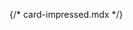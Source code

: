 {/* card-impressed.mdx */}


<Meta of={comStories} name="Docs"/>

<Title />
<Subtitle />
<Description />


<Primary />

## Properties
<Controls />


<Stories of={comStories} />

### Options to custom:
- Full clone/copy the **Impressed Card** component and [customize it in a custom theme](https://docs.varbase.vardot.com/v/10.0.x/developers/theme-development-with-varbase/customize-a-varbase-sdc-component-in-a-custom-theme)
- Minimal copy of parts of the component and use for targeted selected entity type or bundle, and have the custom changes with styles(`css`) and scripts(`js`), or even with custom props and slots.
```
{% include 'varbase_components:card-impressed' with {
  style_size: medium,
  card_border: false,
  equal_height: true,
  anchor_all: true,
  media_position: 'top',
  utility_classes: [],
  media_utility_classes: [],
  content_utility_classes: [],
  media: media,
  content: content,
} only %}
```


## Source code
[//]: # (Twig Template source code)
<Source code={templateSource} />
